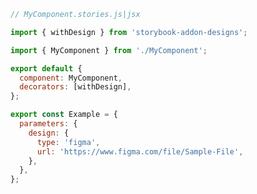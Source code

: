 ```js
// MyComponent.stories.js|jsx

import { withDesign } from 'storybook-addon-designs';

import { MyComponent } from './MyComponent';

export default {
  component: MyComponent,
  decorators: [withDesign],
};

export const Example = {
  parameters: {
    design: {
      type: 'figma',
      url: 'https://www.figma.com/file/Sample-File',
    },
  },
};
```
